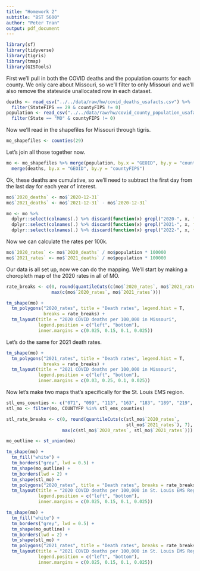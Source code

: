 ```yaml
---
title: "Homework 2"
subtitle: "BST 5600"
author: "Peter Tran"
output: pdf_document
---
```


```r
library(sf)
library(tidyverse)
library(tigris)
library(tmap)
library(GISTools)
```

First we'll pull in both the COVID deaths and the population counts for each county. We only care about Missouri, so we'll filter to only Missouri and we'll also remove the statewide unallocated row in each dataset.

```r
deaths <- read_csv("../../data/raw/hw/covid_deaths_usafacts.csv") %>%
  filter(StateFIPS == 29 & countyFIPS != 0)
population <- read_csv("../../data/raw/hw/covid_county_population_usafacts.csv") %>%
  filter(State == "MO" & countyFIPS != 0)
```

Now we'll read in the shapefiles for Missouri through tigris.

```r
mo_shapefiles <- counties(29)
```

Let's join all those together now.

```r
mo <- mo_shapefiles %>% merge(population, by.x = "GEOID", by.y = "countyFIPS") %>%
  merge(deaths, by.x = "GEOID", by.y = "countyFIPS")
```

Ok, these deaths are cumulative, so we'll need to subtract the first day from the last day for each year of interest.

```r
mo$`2020_deaths` <- mo$`2020-12-31`
mo$`2021_deaths` <- mo$`2021-12-31` - mo$`2020-12-31`

mo <- mo %>%
  dplyr::select(colnames(.) %>% discard(function(x) grepl("2020-", x, fixed = T))) %>%
  dplyr::select(colnames(.) %>% discard(function(x) grepl("2021-", x, fixed = T))) %>%
  dplyr::select(colnames(.) %>% discard(function(x) grepl("2022-", x, fixed = T)))
```

Now we can calculate the rates per 100k.

```r
mo$`2020_rates` <- mo$`2020_deaths` / mo$population * 100000
mo$`2021_rates` <- mo$`2021_deaths` / mo$population * 100000
```

Our data is all set up, now we can do the mapping. We'll start by making a choropleth map of the 2020 rates in all of MO.

```r
rate_breaks <- c(0, round(quantileCuts(c(mo$`2020_rates`, mo$`2021_rates`), 7), 1),
                 max(c(mo$`2020_rates`, mo$`2021_rates`)))

tm_shape(mo) +
  tm_polygons("2020_rates", title = "Death rates", legend.hist = T,
              breaks = rate_breaks) +
  tm_layout(title = "2020 COVID deaths per 100,000 in Missouri",
            legend.position = c("left", "bottom"),
            inner.margins = c(0.025, 0.15, 0.1, 0.025))
```

Let's do the same for 2021 death rates.

```r
tm_shape(mo) +
  tm_polygons("2021_rates", title = "Death rates", legend.hist = T,
              breaks = rate_breaks) +
  tm_layout(title = "2021 COVID deaths per 100,000 in Missouri",
            legend.position = c("left", "bottom"),
            inner.margins = c(0.03, 0.25, 0.1, 0.025))
```

Now let's make two maps that's specifically for the St. Louis EMS region.

```r
stl_ems_counties <- c("071", "099", "113", "163", "183", "189", "219", "510")
stl_mo <- filter(mo, COUNTYFP %in% stl_ems_counties)

stl_rate_breaks <- c(0, round(quantileCuts(c(stl_mo$`2020_rates`,
                                             stl_mo$`2021_rates`), 7), 1),
                     max(c(stl_mo$`2020_rates`, stl_mo$`2021_rates`)))

mo_outline <- st_union(mo)

tm_shape(mo) +
  tm_fill("white") +
  tm_borders("grey", lwd = 0.5) +
  tm_shape(mo_outline) +
  tm_borders(lwd = 2) +
  tm_shape(stl_mo) +
  tm_polygons("2020_rates", title = "Death rates", breaks = rate_breaks) +
  tm_layout(title = "2020 COVID deaths per 100,000 in St. Louis EMS Region",
            legend.position = c("left", "bottom"),
            inner.margins = c(0.025, 0.15, 0.1, 0.025))
```

```r
tm_shape(mo) +
  tm_fill("white") +
  tm_borders("grey", lwd = 0.5) +
  tm_shape(mo_outline) +
  tm_borders(lwd = 2) +
  tm_shape(stl_mo) +
  tm_polygons("2021_rates", title = "Death rates", breaks = rate_breaks) +
  tm_layout(title = "2021 COVID deaths per 100,000 in St. Louis EMS Region",
            legend.position = c("left", "bottom"),
            inner.margins = c(0.025, 0.15, 0.1, 0.025))
```
